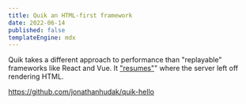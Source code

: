 ```yaml
---
title: Quik an HTML-first framework
date: 2022-06-14
published: false
templateEngine: mdx
---
```


Quik takes a different approach to performance than "replayable" frameworks like React and Vue. It ["resumes"](https://github.com/BuilderIO/qwik/blob/main/packages/docs/src/pages/docs/concepts/resumable.mdx)" where the server left off rendering HTML.

https://github.com/jonathanhudak/quik-hello
